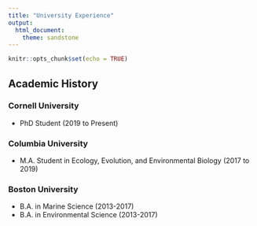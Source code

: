 ```yaml
---
title: "University Experience"
output: 
  html_document:
    theme: sandstone
---
```


```r
knitr::opts_chunk$set(echo = TRUE)
```

## Academic History {.tabset .tabset-fade .tabset-pills}

### Cornell University 

- PhD Student (2019 to Present)

### Columbia University

- M.A. Student in Ecology, Evolution, and Environmental Biology (2017 to 2019)


### Boston University 

- B.A. in Marine Science (2013-2017)
- B.A. in Environmental Science (2013-2017)